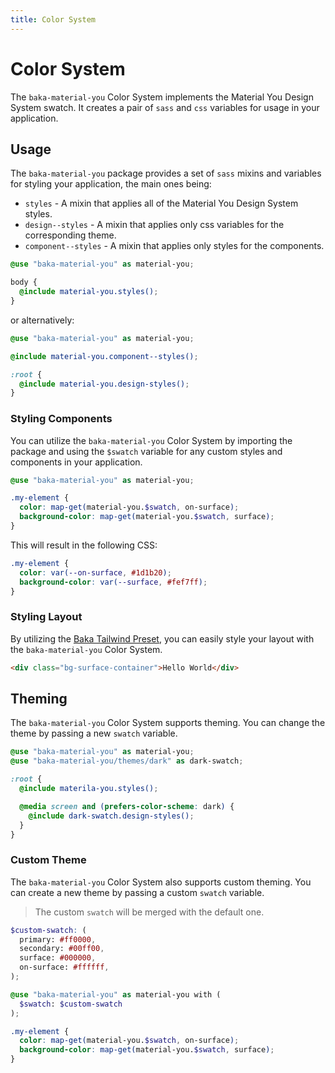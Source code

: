 ```yaml
---
title: Color System
---
```


# Color System

The `baka-material-you` Color System implements the Material You Design System swatch. It creates a pair of `sass` and `css` variables for usage in your application.

## Usage

The `baka-material-you` package provides a set of `sass` mixins and variables for styling your application, the main ones being:

- `styles` - A mixin that applies all of the Material You Design System styles.
- `design--styles` - A mixin that applies only css variables for the corresponding theme.
- `component--styles` - A mixin that applies only styles for the components.

```scss
@use "baka-material-you" as material-you;

body {
  @include material-you.styles();
}
```

or alternatively:

```scss
@use "baka-material-you" as material-you;

@include material-you.component--styles();

:root {
  @include material-you.design-styles();
}
```

### Styling Components

You can utilize the `baka-material-you` Color System by importing the package and using the `$swatch` variable for any custom styles and components in your application.

```scss
@use "baka-material-you" as material-you;

.my-element {
  color: map-get(material-you.$swatch, on-surface);
  background-color: map-get(material-you.$swatch, surface);
}
```

This will result in the following CSS:

```css
.my-element {
  color: var(--on-surface, #1d1b20);
  background-color: var(--surface, #fef7ff);
}
```

### Styling Layout

By utilizing the [Baka Tailwind Preset](/desing/material-you/tailwind), you can easily style your layout with the `baka-material-you` Color System.

```html
<div class="bg-surface-container">Hello World</div>
```

## Theming

The `baka-material-you` Color System supports theming. You can change the theme by passing a new `swatch` variable.

```scss
@use "baka-material-you" as material-you;
@use "baka-material-you/themes/dark" as dark-swatch;

:root {
  @include materila-you.styles();

  @media screen and (prefers-color-scheme: dark) {
    @include dark-swatch.design-styles();
  }
}
```

### Custom Theme

The `baka-material-you` Color System also supports custom theming. You can create a new theme by passing a custom `swatch` variable.

> The custom `swatch` will be merged with the default one.

```scss
$custom-swatch: (
  primary: #ff0000,
  secondary: #00ff00,
  surface: #000000,
  on-surface: #ffffff,
);

@use "baka-material-you" as material-you with (
  $swatch: $custom-swatch
);

.my-element {
  color: map-get(material-you.$swatch, on-surface);
  background-color: map-get(material-you.$swatch, surface);
}
```

